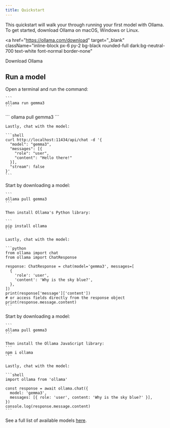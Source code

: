 ```yaml
---
title: Quickstart
---
```


This quickstart will walk your through running your first model with Ollama. To get started, download Ollama on macOS, Windows or Linux.

<a
  href="https://ollama.com/download"
  target="_blank"
  className="inline-block px-6 py-2 bg-black rounded-full dark:bg-neutral-700 text-white font-normal border-none"
>
  Download Ollama
</a>

## Run a model

<Tabs>
  <Tab title="CLI">
    Open a terminal and run the command:

    ```
    ollama run gemma3
    ```

  </Tab>
  <Tab title="cURL">
    ```
    ollama pull gemma3
    ```

    Lastly, chat with the model:

    ```shell
    curl http://localhost:11434/api/chat -d '{
      "model": "gemma3",
      "messages": [{
        "role": "user",
        "content": "Hello there!"
      }],
      "stream": false
    }'
    ```

  </Tab>
  <Tab title="Python">
    Start by downloading a model:

    ```
    ollama pull gemma3
    ```

    Then install Ollama's Python library:

    ```
    pip install ollama
    ```

    Lastly, chat with the model:

    ```python
    from ollama import chat
    from ollama import ChatResponse

    response: ChatResponse = chat(model='gemma3', messages=[
      {
        'role': 'user',
        'content': 'Why is the sky blue?',
      },
    ])
    print(response['message']['content'])
    # or access fields directly from the response object
    print(response.message.content)
    ```

  </Tab>
  <Tab title="JavaScript">
    Start by downloading a model:

    ```
    ollama pull gemma3
    ```

    Then install the Ollama JavaScript library:
    ```
    npm i ollama
    ```

    Lastly, chat with the model:

    ```shell
    import ollama from 'ollama'

    const response = await ollama.chat({
      model: 'gemma3',
      messages: [{ role: 'user', content: 'Why is the sky blue?' }],
    })
    console.log(response.message.content)
    ```

  </Tab>
</Tabs>

See a full list of available models [here](https://ollama.com/models).
